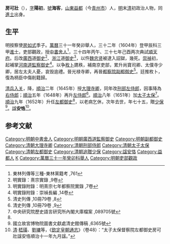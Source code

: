 {{明清人物信息框
| 姓名 = 房可壯
| 原名 =
| 圖片名稱= 吳紹瓚 房海客像軸.jpg||缩略图|[[吳紹瓚|吳紹瓚]]繪
| 圖片大小 = 250px
| 圖片說明 = 《房海客像轴》，[[明|明]]·吳紹瓚繪<br>現藏於[[北京故宫博物院|北京故宫博物院]]
| 最高職務 = 督察院左都御史
| 國家 = 大清 
| 爵位 = 
| 籍貫 = [[山東等處承宣布政使司|山東]][[益都縣|益都縣]]（今[[青州市|青州市]]）
| 族裔 = 漢族
| 字號 = 字陽初，號海客
| 諡號 = 諡安恪
| 出生日期 = [[明|明]][[萬曆|萬曆]]七年（1579年）
| 出生地點 = [[山東等處承宣布政使司|山東]][[益都縣|益都縣]]（今[[青州市|青州市]]）
| 逝世日期 = [[清|清]][[順治|順治]]十年（1653年）
| 逝世地點 = 不詳
| 墓葬 = 
| 配偶 = 
| 親屬 = 
| 出身 = 
*萬曆三十二年甲辰科進士
| 經歷 = 
| 著作 =  
}}

'''房可壯'''（{{bd|1579年||1653年|catIdx=F房}}），[[表字|字]]'''陽初'''，[[號|號]]'''海客'''，[[山東等處承宣布政使司|山東]][[益都|益都]]（今[[青州市|青州市]]）人，[[明|明]]末[[清|清]]初政治人物，同[[進士|進士]]出身。

==生平==
明按察使[[房如式|房如式]]季子。[[萬曆|萬曆]]三十一年癸卯舉人，三十二年（1604年）登甲辰科三甲[[進士|進士]]，吏部觀政，授[[中書舍人|中書舍人]]<ref>東林列傳等三種-東林黨籍考 ,761</ref>，三十四年丙午、三十七年己酉两次典試[[順天府|順天府]]。后改[[廣西等處承宣布政使司|廣西]]道[[御史|御史]]<ref>明實錄：熹宗實錄 ,9卷</ref>、[[浙江等處承宣布政使司|浙江]]道[[御史|御史]]<ref>明實錄附錄：明熹宗七年都察院實錄 ,7卷</ref>，以忤[[魏忠贤|魏忠贤]]被逮入詔獄，幾死。[[崇禎|崇禎]]初，起補掌[[河南道|河南道]][[監察御史|監察御史]]<ref>明實錄附錄：崇禎長編 ,14卷</ref>。以争[[枚卜案|枚卜]]鎸秩，補南京吏部，累升尚寶司卿、太僕寺少卿，居左太夫人憂，哀毁逾禮。晉光禄寺卿，再晉[[都察院|都察院]][[副都御史|副都御史]]<ref>清史列傳 ,10冊79卷 ,8</ref>。廷推枚卜，復為柄臣中傷削籍歸。

[[清兵入关|清兵入关]]，降，[[順治|順治]]二年（1645年）授[[大理寺卿|大理寺卿]]，同年改[[刑部左侍郎|刑部左侍郎]]，因事降為[[右侍郎|右侍郎]]；[[順治|順治]]五年（1648年）再升[[左侍郎|左侍郎]]<ref>清史列傳 ,10冊79卷 ,9</ref>。[[順治|順治]]八年（1651年）加[[太子太保|太子太保]]<ref name="#1">中央研究院歷史語言研究所內閣大庫檔案 ,089705號</ref>。[[順治|順治]]九年（1652年）升任[[左都御史|左都御史]]<ref name="#1"/>，以老病乞休，次年去世，年七十五，贈[[少保|少保]]<ref>國立故宮博物院圖書文獻處清史館傳稿 ,6365號</ref>。[[諡|諡]]'''安恪'''<ref>[[清|清]]·[[嵇璜|嵇璜]]、[[劉墉|劉墉]]等，《[[欽定皇朝通志|欽定皇朝通志]]》（卷48）：“太子太保督察院左都御史房可壯諡安恪順治十一年九月諡。” </ref>。

==参考文献==
{{reflist}}

{{萬曆三十二年甲辰科殿試金榜}}
{{DEFAULTSORT:Fang房}}

[[Category:明朝中書舍人|Category:明朝中書舍人]]
[[Category:明朝廣西道監察御史|Category:明朝廣西道監察御史]]
[[Category:明朝副都御史|Category:明朝副都御史]]
[[Category:清朝大理寺卿|Category:清朝大理寺卿]]
[[Category:清朝刑部侍郎|Category:清朝刑部侍郎]]
[[Category:清朝太子太保|Category:清朝太子太保]]
[[Category:清朝左都御史|Category:清朝左都御史]]
[[Category:清朝追贈少保|Category:清朝追贈少保]]
[[Category:諡安恪|Category:諡安恪]]
[[Category:益都人|Category:益都人]]
[[Category:房姓|K]]
[[Category:萬曆三十一年癸卯科舉人|Category:萬曆三十一年癸卯科舉人]]
[[Category:明朝吏部觀政|Category:明朝吏部觀政]]